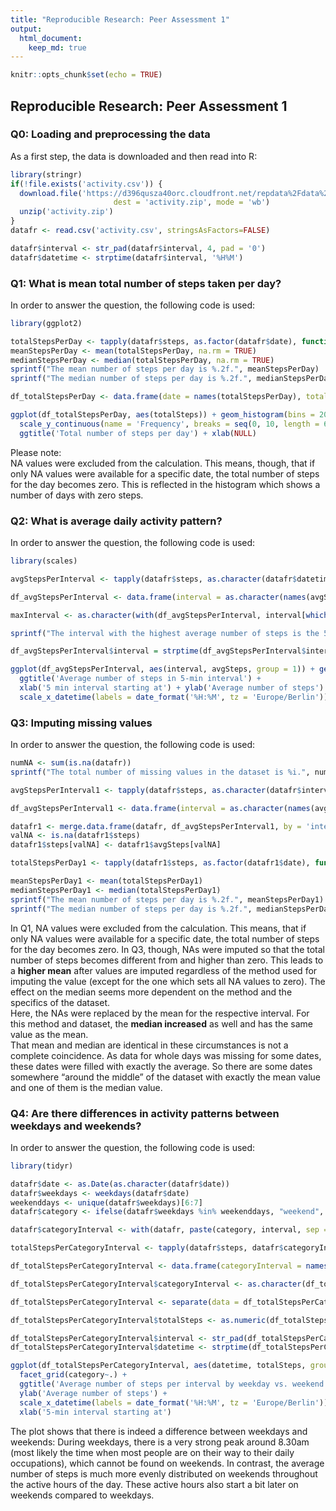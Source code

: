 ```yaml
---
title: "Reproducible Research: Peer Assessment 1"
output: 
  html_document:
    keep_md: true
---
```


```r
knitr::opts_chunk$set(echo = TRUE)
```

## Reproducible Research: Peer Assessment 1

### Q0: Loading and preprocessing the data

As a first step, the data is downloaded and then read into R:

```r
library(stringr)
if(!file.exists('activity.csv')) {
  download.file('https://d396qusza40orc.cloudfront.net/repdata%2Fdata%2Factivity.zip',
                       dest = 'activity.zip', mode = 'wb')
  unzip('activity.zip')
}
datafr <- read.csv('activity.csv', stringsAsFactors=FALSE)

datafr$interval <- str_pad(datafr$interval, 4, pad = '0')
datafr$datetime <- strptime(datafr$interval, '%H%M')
```

### Q1: What is mean total number of steps taken per day?

In order to answer the question, the following code is used:

```r
library(ggplot2)

totalStepsPerDay <- tapply(datafr$steps, as.factor(datafr$date), function (x) sum(x, na.rm = TRUE))
meanStepsPerDay <- mean(totalStepsPerDay, na.rm = TRUE)
medianStepsPerDay <- median(totalStepsPerDay, na.rm = TRUE)
sprintf("The mean number of steps per day is %.2f.", meanStepsPerDay)
sprintf("The median number of steps per day is %.2f.", medianStepsPerDay)

df_totalStepsPerDay <- data.frame(date = names(totalStepsPerDay), totalSteps = totalStepsPerDay)

ggplot(df_totalStepsPerDay, aes(totalSteps)) + geom_histogram(bins = 20, na.rm = TRUE) +
  scale_y_continuous(name = 'Frequency', breaks = seq(0, 10, length = 6)) +
  ggtitle('Total number of steps per day') + xlab(NULL)
```

Please note:  
NA values were excluded from the calculation. This means, though, that if only NA values were available for a specific date, the total number of steps for the day becomes zero. This is reflected in the histogram which shows a number of days with zero steps.

### Q2: What is average daily activity pattern?

In order to answer the question, the following code is used:

```r
library(scales)

avgStepsPerInterval <- tapply(datafr$steps, as.character(datafr$datetime), function (x) mean(x, na.rm = TRUE))

df_avgStepsPerInterval <- data.frame(interval = as.character(names(avgStepsPerInterval)), avgSteps = avgStepsPerInterval)

maxInterval <- as.character(with(df_avgStepsPerInterval, interval[which.max(avgSteps)]))

sprintf("The interval with the highest average number of steps is the 5-min interval starting at %s.", substr(maxInterval, 12, nchar(maxInterval)))

df_avgStepsPerInterval$interval = strptime(df_avgStepsPerInterval$interval, '%Y-%m-%d %H:%M:%S')

ggplot(df_avgStepsPerInterval, aes(interval, avgSteps, group = 1)) + geom_line() +
  ggtitle('Average number of steps in 5-min interval') + 
  xlab('5 min interval starting at') + ylab('Average number of steps') + 
  scale_x_datetime(labels = date_format('%H:%M', tz = 'Europe/Berlin'))
```


### Q3: Imputing missing values

In order to answer the question, the following code is used:

```r
numNA <- sum(is.na(datafr))
sprintf("The total number of missing values in the dataset is %i.", numNA)

avgStepsPerInterval1 <- tapply(datafr$steps, as.character(datafr$interval), function (x) mean(x, na.rm = TRUE))

df_avgStepsPerInterval1 <- data.frame(interval = as.character(names(avgStepsPerInterval1)), avgSteps = avgStepsPerInterval1)

datafr1 <- merge.data.frame(datafr, df_avgStepsPerInterval1, by = 'interval')
valNA <- is.na(datafr1$steps)
datafr1$steps[valNA] <- datafr1$avgSteps[valNA]

totalStepsPerDay1 <- tapply(datafr1$steps, as.factor(datafr1$date), function (x) sum(x, na.rm = TRUE))

meanStepsPerDay1 <- mean(totalStepsPerDay1)
medianStepsPerDay1 <- median(totalStepsPerDay1)
sprintf("The mean number of steps per day is %.2f.", meanStepsPerDay1)
sprintf("The median number of steps per day is %.2f.", medianStepsPerDay1)
```

In Q1, NA values were excluded from the calculation. This means, that if only NA values were available for a specific date, the total number of steps for the day becomes zero. In Q3, though, NAs were imputed so that the total number of steps becomes different from and higher than zero. This leads to a **higher mean** after values are imputed regardless of the method used for imputing the value (except for the one which sets all NA values to zero). The effect on the median seems more dependent on the method and the specifics of the dataset.  
Here, the NAs were replaced by the mean for the respective interval. For this method and dataset, the **median increased** as well and has the same value as the mean.  
That mean and median are identical in these circumstances is not a complete coincidence. As data for whole days was missing for some dates, these dates were filled with exactly the average. So there are some dates somewhere "around the middle" of the dataset with exactly the mean value and one of them is the median value.

### Q4: Are there differences in activity patterns between weekdays and weekends?

In order to answer the question, the following code is used:

```r
library(tidyr)

datafr$date <- as.Date(as.character(datafr$date))
datafr$weekdays <- weekdays(datafr$date)
weekenddays <- unique(datafr$weekdays)[6:7]
datafr$category <- ifelse(datafr$weekdays %in% weekenddays, "weekend", "weekday")

datafr$categoryInterval <- with(datafr, paste(category, interval, sep = '.'))

totalStepsPerCategoryInterval <- tapply(datafr$steps, datafr$categoryInterval, function (x) mean(x, na.rm = TRUE))

df_totalStepsPerCategoryInterval <- data.frame(categoryInterval = names(totalStepsPerCategoryInterval), totalSteps = totalStepsPerCategoryInterval)

df_totalStepsPerCategoryInterval$categoryInterval <- as.character(df_totalStepsPerCategoryInterval$categoryInterval)

df_totalStepsPerCategoryInterval <- separate(data = df_totalStepsPerCategoryInterval, col = categoryInterval, into = c('category', 'interval'), sep ='\\.')

df_totalStepsPerCategoryInterval$totalSteps <- as.numeric(df_totalStepsPerCategoryInterval$totalSteps)

df_totalStepsPerCategoryInterval$interval <- str_pad(df_totalStepsPerCategoryInterval$interval, 4, pad = '0')
df_totalStepsPerCategoryInterval$datetime <- strptime(df_totalStepsPerCategoryInterval$interval, '%H%M')

ggplot(df_totalStepsPerCategoryInterval, aes(datetime, totalSteps, group = 1)) + geom_line() + 
  facet_grid(category~.) + 
  ggtitle('Average number of steps per interval by weekday vs. weekend') + 
  ylab('Average number of steps') + 
  scale_x_datetime(labels = date_format('%H:%M', tz = 'Europe/Berlin')) +
  xlab('5-min interval starting at')

```

The plot shows that there is indeed a difference between weekdays and weekends: During weekdays, there is a very strong peak around 8.30am (most likely the time when most people are on their way to their daily occupations), which cannot be found on weekends. In contrast, the average number of steps is much more evenly distributed on weekends throughout the active hours of the day. These active hours also start a bit later on weekends compared to weekdays. 